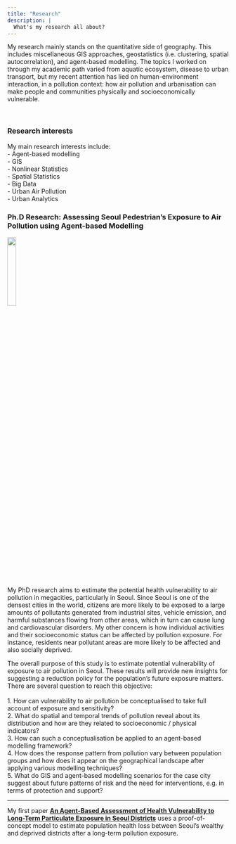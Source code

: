 ```yaml
---
title: "Research"
description: |
  What's my research all about?
---
```


My research mainly stands on the quantitative side of geography. This includes miscellaneous GIS approaches, geostatistics (i.e. clustering, spatial autocorrelation), and agent-based modelling. The topics I worked on through my academic path varied from aquatic ecosystem, disease to urban transport, but my recent attention has lied on human-environment interaction, in a pollution context: how air pollution and urbanisation can make people and communities physically and socioeconomically vulnerable.

<br>

### Research interests 
My main research interests include: <br>
 - Agent-based modelling <br>
 - GIS <br>
 - Nonlinear Statistics <br>
 - Spatial Statistics <br>
 - Big Data <br>
 - Urban Air Pollution <br>
 - Urban Analytics <br>


### Ph.D Research: Assessing Seoul Pedestrian's Exposure to Air Pollution using Agent-based Modelling
![](images/seoul.jpg){width=20% .external}

My PhD research aims to estimate the potential health vulnerability to air pollution in megacities, particularly in Seoul. Since Seoul is one of the densest cities in the world, citizens are more likely to be exposed to a large amounts of pollutants generated from industrial sites, vehicle emission, and harmful substances flowing from other areas, which in turn can cause lung and cardiovascular disorders. My other concern is how individual activities and their socioeconomic status can be affected by pollution exposure. For instance, residents near pollutant areas are more likely to be affected and also socially deprived.

The overall purpose of this study is to estimate potential vulnerability of exposure to air pollution in Seoul. These results will provide new insights for suggesting a reduction policy for the population’s future exposure matters. There are several question to reach this objective: <br><br>
  1.	How can vulnerability to air pollution be conceptualised to take full account of exposure and sensitivity? <br>
  2.	What do spatial and temporal trends of pollution reveal about its distribution and how are they related to socioeconomic / physical indicators? <br>
  3.	How can such a conceptualisation be applied to an agent-based modelling framework? <br>
  4.	How does the response pattern from pollution vary between population groups and how does it appear on the geographical landscape after applying various modelling techniques? <br>
  5.	What do GIS and agent-based modelling scenarios for the case city suggest about future patterns of risk and the need for interventions, e.g. in terms of protection and support? <br>

------------------------

My first paper [**An Agent-Based Assessment of Health Vulnerability to Long-Term Particulate Exposure in Seoul Districts**](http://jasss.soc.surrey.ac.uk/22/1/12.html) uses a proof-of-concept model to estimate population health loss between Seoul's wealthy and deprived districts after a long-term pollution exposure. 